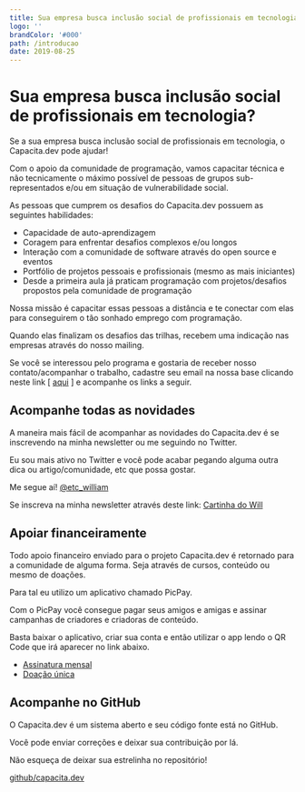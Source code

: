 ```yaml
---
title: Sua empresa busca inclusão social de profissionais em tecnologia?
logo: ''
brandColor: '#000'
path: /introducao
date: 2019-08-25
---
```


# Sua empresa busca inclusão social de profissionais em tecnologia?

Se a sua empresa busca inclusão social de profissionais em tecnologia, o Capacita.dev pode ajudar!

Com o apoio da comunidade de programação, vamos capacitar técnica e não tecnicamente o máximo possível de pessoas de grupos sub-representados e/ou em situação de vulnerabilidade social.

As pessoas que cumprem os desafios do Capacita.dev possuem as seguintes habilidades:

- Capacidade de auto-aprendizagem
- Coragem para enfrentar desafios complexos e/ou longos
- Interação com a comunidade de software através do open source e eventos
- Portfólio de projetos pessoais e profissionais (mesmo as mais iniciantes)
- Desde a primeira aula já praticam programação com projetos/desafios propostos pela comunidade de programação

Nossa missão é capacitar essas pessoas a distância e te conectar com elas para conseguirem o tão sonhado emprego com programação.

Quando elas finalizam os desafios das trilhas, recebem uma indicação nas empresas através do nosso mailing.

Se você se interessou pelo programa e gostaria de receber nosso contato/acompanhar o trabalho, cadastre seu email na nossa base clicando neste link [ [aqui](http://eepurl.com/dNIYOk) ] e acompanhe os links a seguir.

## Acompanhe todas as novidades

A maneira mais fácil de acompanhar as novidades do Capacita.dev é se inscrevendo na minha newsletter ou me seguindo no Twitter.

Eu sou mais ativo no Twitter e você pode acabar pegando alguma outra dica ou artigo/comunidade, etc que possa gostar. 

Me segue aí! [@etc_william](https://twitter.com/etc_william)

Se inscreva na minha newsletter através deste link: [Cartinha do Will](https://eepurl.com/dNIYOk)

## Apoiar financeiramente

Todo apoio financeiro enviado para o projeto Capacita.dev é retornado para a comunidade de alguma forma. Seja através de cursos, conteúdo ou mesmo de doações.

Para tal eu utilizo um aplicativo chamado PicPay.

Com o PicPay você consegue pagar seus amigos e amigas e assinar campanhas de criadores e criadoras de conteúdo.

Basta baixar o aplicativo, criar sua conta e então utilizar o app lendo o QR Code que irá aparecer no link abaixo.

- [Assinatura mensal](https://app.picpay.com/user/etc.william)
- [Doação única](https://app.picpay.com/user/etcwilliam)

## Acompanhe no GitHub

O Capacita.dev é um sistema aberto e seu código fonte está no GitHub.

Você pode enviar correções e deixar sua contribuição por lá.

Não esqueça de deixar sua estrelinha no repositório!

[github/capacita.dev](https://github.com/woliveiras/capacita.dev/)